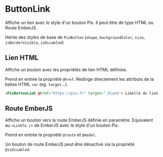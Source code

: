 

<Meta of={ComponentStories} />

# ButtonLink

Affiche un lien avec le style d'un bouton Pix. Il peut être de type HTML ou Route EmberJS.

Hérite des styles de base de `PixButton` (`shape`, `backgroundColor`, `size`, `isBorderVisible`, `isDisabled`)

## Lien HTML

Affiche un bouton avec les propriétés de lien HTML définies.

Prend en entrée la propriété `@href`.
Redirige directement les attributs de la balise HTML `<a>` (eg. `target`...).

<Story of={ComponentStories.htmlLink} />

```html
<PixButtonLink @href="https://pix.fr" target="_blank"> Libellé du lien </PixButtonLink>
```

## Route EmberJS

Affiche un bouton vers la route EmberJS définie en paramètre.
Equivalent au `<LinkTo />` de EmberJS avec le style d'un bouton Pix.

Prend en entrée la propriété `@route` et `@model`.

Un bouton de route EmberJS peut être désactivé via la propriété `@isDisabled`.

<Story of={ComponentStories.emberLink} />
